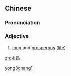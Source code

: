 ==Chinese==
{{zh-forms}}

===Pronunciation===
{{zh-pron
|m=yǒngchāng
|mn=éng-chhiong
|cat=a
}}

===Adjective===
{{zh-adj}}

# {{lb|zh|literary}} [[long]] and [[prosperous]] ([[life]])

[[Category:Mandarin literary terms|yong3chang1]]

[[zh:永昌]]